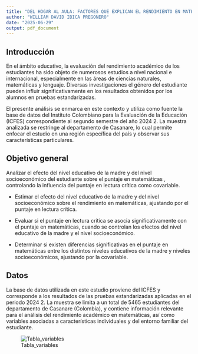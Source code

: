 ```yaml
---
title: "DEL HOGAR AL AULA: FACTORES QUE EXPLICAN EL RENDIMIENTO EN MATEMÁTICAS"
author: "WILLIAM DAVID IBICA PREGONERO"
date: "2025-06-29"
output: pdf_document
---
```

## Introducción

En el ámbito educativo, la evaluación del rendimiento académico de los estudiantes ha sido objeto de numerosos estudios a nivel nacional e internacional, especialmente en las áreas de ciencias naturales, matemáticas y lenguaje. Diversas investigaciones el género del estudiante pueden influir significativamente en los resultados obtenidos por los alumnos en pruebas estandarizadas.

El presente análisis se enmarca en este contexto y utiliza como fuente la base de datos del Instituto Colombiano para la Evaluación de la Educación (ICFES) correspondiente al segundo semestre del año 2024 2. La muestra analizada se restringe al departamento de Casanare, lo cual permite enfocar el estudio en una región específica del país y observar sus características particulares.

## Objetivo general

Analizar el efecto del nivel educativo de la madre y del nivel socioeconómico del estudiante sobre el puntaje en matemáticas , controlando la influencia del puntaje en lectura crítica como covariable.

-   Estimar el efecto del nivel educativo de la madre y del nivel socioeconómico sobre el rendimiento en matemáticas, ajustando por el puntaje en lectura crítica.

-   Evaluar si el puntaje en lectura crítica se asocia significativamente con el puntaje en matemáticas, cuando se controlan los efectos del nivel educativo de la madre y el nivel socioeconómico.

-   Determinar si existen diferencias significativas en el puntaje en matemáticas entre los distintos niveles educativos de la madre y niveles socioeconómicos, ajustando por la covariable.

## Datos

La base de datos utilizada en este estudio proviene del ICFES y corresponde a los resultados de las pruebas estandarizadas aplicadas en el periodo 2024 2. La muestra se limita a un total de 5465 estudiantes del departamento de Casanare (Colombia), y contiene información relevante para el análisis del rendimiento académico en
matemáticas, así como variables asociadas a características individuales y del entorno familiar del estudiante.

![Tabla_variables](Tabla_variables.JPG)

